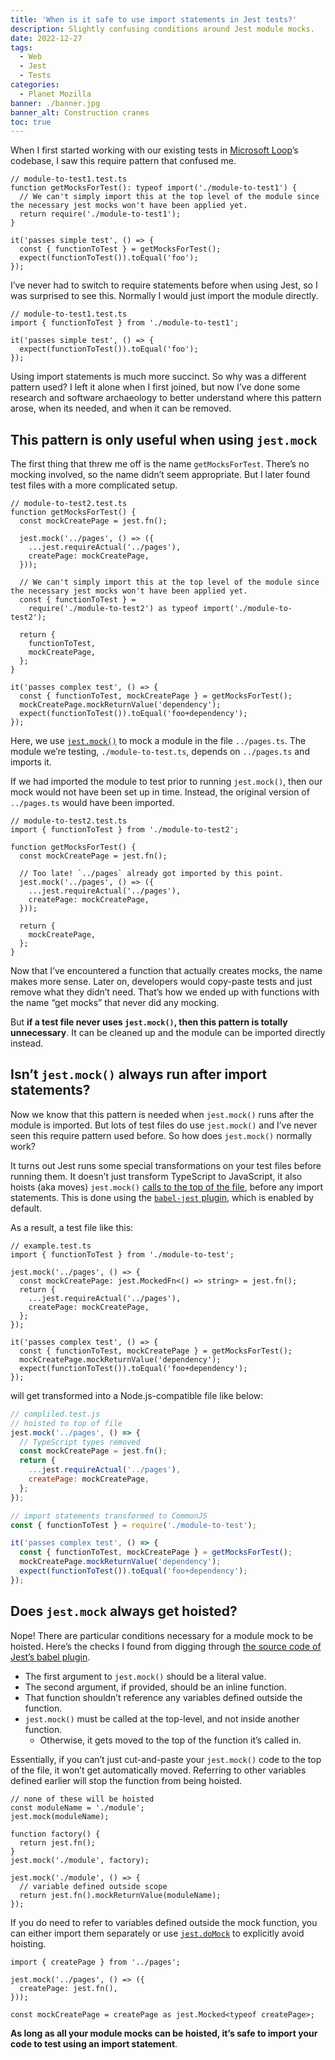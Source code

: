 ```yaml
---
title: 'When is it safe to use import statements in Jest tests?'
description: Slightly confusing conditions around Jest module mocks.
date: 2022-12-27
tags:
  - Web
  - Jest
  - Tests
categories:
  - Planet Mozilla
banner: ./banner.jpg
banner_alt: Construction cranes
toc: true
---
```


When I first started working with our existing tests in [Microsoft Loop](https://www.microsoft.com/en-us/microsoft-loop)’s codebase, I saw this require pattern that confused me.

```tsx
// module-to-test1.test.ts
function getMocksForTest(): typeof import('./module-to-test1') {
  // We can't simply import this at the top level of the module since the necessary jest mocks won't have been applied yet.
  return require('./module-to-test1');
}

it('passes simple test', () => {
  const { functionToTest } = getMocksForTest();
  expect(functionToTest()).toEqual('foo');
});
```

I’ve never had to switch to require statements before when using Jest, so I was surprised to see this. Normally I would just import the module directly.

```tsx
// module-to-test1.test.ts
import { functionToTest } from './module-to-test1';

it('passes simple test', () => {
  expect(functionToTest()).toEqual('foo');
});
```

Using import statements is much more succinct. So why was a different pattern used? I left it alone when I first joined, but now I’ve done some research and software archaeology to better understand where this pattern arose, when its needed, and when it can be removed.

## This pattern is only useful when using `jest.mock`

The first thing that threw me off is the name `getMocksForTest`. There’s no mocking involved, so the name didn’t seem appropriate. But I later found test files with a more complicated setup.

```tsx
// module-to-test2.test.ts
function getMocksForTest() {
  const mockCreatePage = jest.fn();

  jest.mock('../pages', () => ({
    ...jest.requireActual('../pages'),
    createPage: mockCreatePage,
  }));

  // We can't simply import this at the top level of the module since the necessary jest mocks won't have been applied yet.
  const { functionToTest } =
    require('./module-to-test2') as typeof import('./module-to-test2');

  return {
    functionToTest,
    mockCreatePage,
  };
}

it('passes complex test', () => {
  const { functionToTest, mockCreatePage } = getMocksForTest();
  mockCreatePage.mockReturnValue('dependency');
  expect(functionToTest()).toEqual('foo+dependency');
});
```

Here, we use [`jest.mock()`](https://jestjs.io/docs/jest-object#jestmockmodulename-factory-options) to mock a module in the file `../pages.ts`. The module we’re testing, `./module-to-test.ts`, depends on `../pages.ts` and imports it.

If we had imported the module to test prior to running `jest.mock()`, then our mock would not have been set up in time. Instead, the original version of `../pages.ts` would have been imported.

```tsx
// module-to-test2.test.ts
import { functionToTest } from './module-to-test2';

function getMocksForTest() {
  const mockCreatePage = jest.fn();

  // Too late! `../pages` already got imported by this point.
  jest.mock('../pages', () => ({
    ...jest.requireActual('../pages'),
    createPage: mockCreatePage,
  }));

  return {
    mockCreatePage,
  };
}
```

Now that I’ve encountered a function that actually creates mocks, the name makes more sense. Later on, developers would copy-paste tests and just remove what they didn’t need. That’s how we ended up with functions with the name “get mocks” that never did any mocking.

But **if a test file never uses `jest.mock()`, then this pattern is totally unnecessary**. It can be cleaned up and the module can be imported directly instead.

## Isn’t `jest.mock()` always run after import statements?

Now we know that this pattern is needed when `jest.mock()` runs after the module is imported. But lots of test files do use `jest.mock()` and I’ve never seen this require pattern used before. So how does `jest.mock()` normally work?

It turns out Jest runs some special transformations on your test files before running them. It doesn’t just transform TypeScript to JavaScript, it also hoists (aka moves) `jest.mock()` [calls to the top of the file](https://jestjs.io/docs/jest-object#jestdomockmodulename-factory-options), before any import statements. This is done using the [`babel-jest` plugin](https://github.com/facebook/jest/tree/main/packages/babel-jest), which is enabled by default.

As a result, a test file like this:

```tsx
// example.test.ts
import { functionToTest } from './module-to-test';

jest.mock('../pages', () => {
  const mockCreatePage: jest.MockedFn<() => string> = jest.fn();
  return {
    ...jest.requireActual('../pages'),
    createPage: mockCreatePage,
  };
});

it('passes complex test', () => {
  const { functionToTest, mockCreatePage } = getMocksForTest();
  mockCreatePage.mockReturnValue('dependency');
  expect(functionToTest()).toEqual('foo+dependency');
});
```

will get transformed into a Node.js-compatible file like below:

```jsx {2-3,5,12-13}
// compliled.test.js
// hoisted to top of file
jest.mock('../pages', () => {
  // TypeScript types removed
  const mockCreatePage = jest.fn();
  return {
    ...jest.requireActual('../pages'),
    createPage: mockCreatePage,
  };
});

// import statements transformed to CommonJS
const { functionToTest } = require('./module-to-test');

it('passes complex test', () => {
  const { functionToTest, mockCreatePage } = getMocksForTest();
  mockCreatePage.mockReturnValue('dependency');
  expect(functionToTest()).toEqual('foo+dependency');
});
```

## Does `jest.mock` always get hoisted?

Nope! There are particular conditions necessary for a module mock to be hoisted. Here’s the checks I found from digging through [the source code of Jest’s babel plugin](https://github.com/facebook/jest/blob/main/packages/babel-plugin-jest-hoist/src/index.ts#L124).

- The first argument to `jest.mock()` should be a literal value.
- The second argument, if provided, should be an inline function.
- That function shouldn’t reference any variables defined outside the function.
- `jest.mock()` must be called at the top-level, and not inside another function.
  - Otherwise, it gets moved to the top of the function it’s called in.

Essentially, if you can’t just cut-and-paste your `jest.mock()` code to the top of the file, it won’t get automatically moved. Referring to other variables defined earlier will stop the function from being hoisted.

```tsx
// none of these will be hoisted
const moduleName = './module';
jest.mock(moduleName);

function factory() {
  return jest.fn();
}
jest.mock('./module', factory);

jest.mock('./module', () => {
  // variable defined outside scope
  return jest.fn().mockReturnValue(moduleName);
});
```

If you do need to refer to variables defined outside the mock function, you can either import them separately or use [`jest.doMock`](https://jestjs.io/docs/jest-object#jestdomockmodulename-factory-options) to explicitly avoid hoisting.

```tsx
import { createPage } from '../pages';

jest.mock('../pages', () => ({
  createPage: jest.fn(),
}));

const mockCreatePage = createPage as jest.Mocked<typeof createPage>;
```

**As long as all your module mocks can be hoisted, it’s safe to import your code to test using an import statement**.
